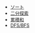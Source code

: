 - [ソート](algorithms/sorts)
- [二分探索](algorithms/binary_search)
- [累積和](algorithms/cumulative_sum)
- [DFS/BFS](algorithms/dfs_bfs)